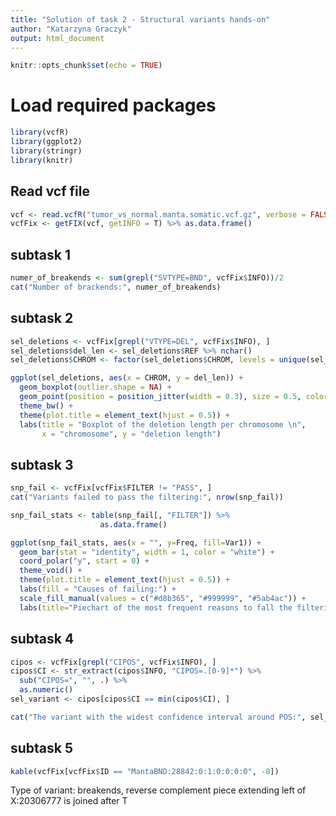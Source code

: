 ```yaml
---
title: "Solution of task 2 - Structural variants hands-on"
author: "Katarzyna Graczyk"
output: html_document
---
```


```r
knitr::opts_chunk$set(echo = TRUE)
```

# Load required packages

```r
library(vcfR)
library(ggplot2)
library(stringr)
library(knitr)
```

## Read vcf file 
```r
vcf <- read.vcfR("tumor_vs_normal.manta.somatic.vcf.gz", verbose = FALSE )
vcfFix <- getFIX(vcf, getINFO = T) %>% as.data.frame()
```

## subtask 1

```r
numer_of_breakends <- sum(grepl("SVTYPE=BND", vcfFix$INFO))/2
cat("Number of brackends:", numer_of_breakends)
```

## subtask 2

```r
sel_deletions <- vcfFix[grepl("VTYPE=DEL", vcfFix$INFO), ]
sel_deletions$del_len <- sel_deletions$REF %>% nchar()
sel_deletions$CHROM <- factor(sel_deletions$CHROM, levels = unique(sel_deletions$CHROM)) 
```

```r
ggplot(sel_deletions, aes(x = CHROM, y = del_len)) + 
  geom_boxplot(outlier.shape = NA) +
  geom_point(position = position_jitter(width = 0.3), size = 0.5, color = "darkgreen") +
  theme_bw() +
  theme(plot.title = element_text(hjust = 0.5)) +
  labs(title = "Boxplot of the deletion length per chromosome \n", 
       x = "chromosome", y = "deletion length")
```

## subtask 3

```r
snp_fail <- vcfFix[vcfFix$FILTER != "PASS", ] 
cat("Variants failed to pass the filtering:", nrow(snp_fail))
```

```r
snp_fail_stats <- table(snp_fail[, "FILTER"]) %>% 
                    as.data.frame()
```

```r
ggplot(snp_fail_stats, aes(x = "", y=Freq, fill=Var1)) +
  geom_bar(stat = "identity", width = 1, color = "white") +
  coord_polar("y", start = 0) +
  theme_void() + 
  theme(plot.title = element_text(hjust = 0.5)) + 
  labs(fill = "Causes of failing:") +
  scale_fill_manual(values = c("#d8b365", "#999999", "#5ab4ac")) + 
  labs(title="Piechart of the most frequent reasons to fall the filtering") 
```

## subtask 4

```r
cipos <- vcfFix[grepl("CIPOS", vcfFix$INFO), ]
cipos$CI <- str_extract(cipos$INFO, "CIPOS=.[0-9]*") %>% 
  sub("CIPOS=", "", .) %>%
  as.numeric()
sel_variant <- cipos[cipos$CI == min(cipos$CI), ]

cat("The variant with the widest confidence interval around POS:", sel_variant$ID, "at position:", sel_variant$POS)
```

## subtask 5

```r
kable(vcfFix[vcfFix$ID == "MantaBND:28842:0:1:0:0:0:0", -8])
```
Type of variant: breakends, reverse complement piece extending left of X:20306777 is joined after T
